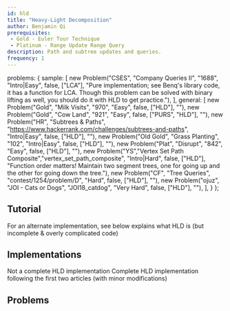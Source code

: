 ```yaml
---
id: hld
title: "Heavy-Light Decomposition"
author: Benjamin Qi
prerequisites: 
 - Gold - Euler Tour Technique
 - Platinum - Range Update Range Query
description: Path and subtree updates and queries.
frequency: 1
---
```



  problems: {
    sample: [
      new Problem("CSES", "Company Queries II", "1688", "Intro|Easy", false, ["LCA"], "Pure implementation; see Benq's library code, it has a function for LCA. Though this problem can be solved with binary lifting as well, you should do it with HLD to get practice."),
    ],
    general: [
      new Problem("Gold", "Milk Visits", "970", "Easy", false, ["HLD"], ""),
      new Problem("Gold", "Cow Land", "921", "Easy", false, ["PURS", "HLD"], ""),
      new Problem("HR", "Subtrees & Paths", "https://www.hackerrank.com/challenges/subtrees-and-paths", "Intro|Easy", false, ["HLD"], ""),
      new Problem("Old Gold", "Grass Planting", "102", "Intro|Easy", false, ["HLD"], ""),
      new Problem("Plat", "Disrupt", "842", "Easy", false, ["HLD"], ""),
      new Problem("YS","Vertex Set Path Composite","vertex_set_path_composite", "Intro|Hard", false, ["HLD"], "Function order matters! Maintain two segment trees, one for going up and the other for going down the tree."),
      new Problem("CF", "Tree Queries", "contest/1254/problem/D", "Hard", false, ["HLD"], ""),
      new Problem("ojuz", "JOI - Cats or Dogs", "JOI18_catdog", "Very Hard", false, ["HLD"], ""),
    ],
  }
};

<problems-list problems={metadata.problems.sample} />

## Tutorial

<resources>
  <resource source="cp-algo" title="HLD" url="https://cp-algorithms.com/graph/hld.html" starred>For an alternate implementation, see below</resource>
  <resource source="anudeep2011" title="HLD" url="https://blog.anudeep2011.com/heavy-light-decomposition/">explains what HLD is (but incomplete & overly complicated code)</resource>
</resources>

## Implementations

<resources>
  <resource source="CF" title="AI-Cash - HLD Implementation" url="blog/entry/22072" starred />
  <resource source="CF" title="adamant - Easiest HLD with subtree queries" url="blog/entry/53170" starred>Not a complete HLD implementation</resource>
  <resource source="Benq" title="Complete HLD Implementation" url="https://github.com/bqi343/USACO/blob/master/Implementations/content/graphs%20(12)/Trees%20(10)/HLD%20(10.3).h" starred>Complete HLD implementation following the first two articles (with minor modifications)</resource>
</resources>

## Problems

<problems-list problems={metadata.problems.general} />